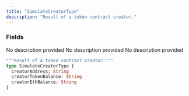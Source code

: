 ```yaml
---
title: "SimulateCreatorType"
description: "Result of a token contract creator."
---
```


### Fields

<ResponseField name="creatorAddress" type="String">
  No description provided
</ResponseField>

<ResponseField name="creatorTokenBalance" type="String">
  No description provided
</ResponseField>

<ResponseField name="creatorEthBalance" type="String">
  No description provided
</ResponseField>


```graphql SimulateCreatorType
"""Result of a token contract creator."""
type SimulateCreatorType {
  creatorAddress: String
  creatorTokenBalance: String
  creatorEthBalance: String
}
```
